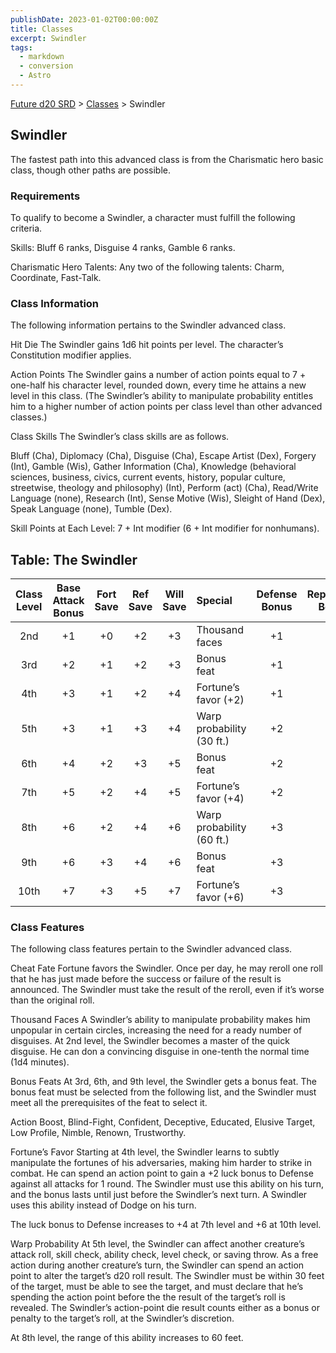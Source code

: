 ```yaml
---
publishDate: 2023-01-02T00:00:00Z
title: Classes
excerpt: Swindler
tags:
  - markdown
  - conversion
  - Astro
---
```






[Future d20 SRD](/#futureD20) > [Classes](future-d20-srd-classes-index) > Swindler




## Swindler


The fastest path into this advanced class is from the Charismatic hero basic class, though other paths are possible.


### Requirements


To qualify to become a Swindler, a character must fulfill the following criteria.


Skills: Bluff 6 ranks, Disguise 4 ranks, Gamble 6 ranks.


Charismatic Hero Talents: Any two of the following talents: Charm, Coordinate, Fast-Talk.


### Class Information


The following information pertains to the Swindler advanced class.


Hit Die
The Swindler gains 1d6 hit points per level. The character’s Constitution modifier applies.


Action Points
The Swindler gains a number of action points equal to 7 + one-half his character level, rounded down, every time he
attains a new level in this class. (The Swindler’s ability to manipulate probability entitles him to a higher number of action points per class level than other advanced classes.)


Class Skills
The Swindler’s class skills are as follows.


Bluff (Cha), Diplomacy (Cha), Disguise (Cha), Escape Artist (Dex), Forgery (Int), Gamble (Wis), Gather Information (Cha), Knowledge (behavioral sciences, business, civics, current events, history, popular culture, streetwise, theology and philosophy) (Int), Perform (act) (Cha), Read/Write Language (none), Research (Int), Sense Motive (Wis), Sleight of Hand (Dex), Speak Language (none), Tumble (Dex).


Skill Points at Each Level: 7 + Int modifier (6 + Int modifier for nonhumans).


## Table: The Swindler 

| Class Level | Base Attack Bonus | Fort Save | Ref Save | Will Save | Special                                | Defense Bonus | Reputation Bonus |
| :---------: | :---------------: | :-------: | :------: | :-------: | :------------------------------------- | :-----------: | :---------------: |
| 2nd | +1 | +0 | +2 | +3 | Thousand faces | +1 | +0 |
| 3rd | +2 | +1 | +2 | +3 | Bonus feat | +1 | +1 |
| 4th | +3 | +1 | +2 | +4 | Fortune’s favor (+2) | +1 | +1 |
| 5th | +3 | +1 | +3 | +4 | Warp probability (30 ft.) | +2 | +1 |
| 6th | +4 | +2 | +3 | +5 | Bonus feat | +2 | +2 |
| 7th | +5 | +2 | +4 | +5 | Fortune’s favor (+4) | +2 | +2 |
| 8th | +6 | +2 | +4 | +6 | Warp probability (60 ft.) | +3 | +2 |
| 9th | +6 | +3 | +4 | +6 | Bonus feat | +3 | +3 |
| 10th | +7 | +3 | +5 | +7 | Fortune’s favor (+6) | +3 | +3 |



### Class Features


The following class features pertain to the Swindler advanced class.


Cheat Fate
Fortune favors the Swindler. Once per day, he may reroll one roll that he has just made before the success or failure of the result is announced. The Swindler must take the result of the reroll, even if it’s worse than the original roll.


Thousand Faces
A Swindler’s ability to manipulate probability makes him unpopular in certain circles, increasing the need for a ready number of disguises. At 2nd level, the Swindler becomes a master of the quick disguise. He can don a convincing disguise in one-tenth the normal time (1d4 minutes).


Bonus Feats
At 3rd, 6th, and 9th level, the Swindler gets a bonus feat. The bonus feat must be selected from the following list, and the Swindler must meet all the prerequisites of the feat to select it.


Action Boost, Blind-Fight, Confident, Deceptive, Educated, Elusive Target, Low Profile, Nimble, Renown, Trustworthy.


Fortune’s Favor
Starting at 4th level, the Swindler learns to subtly manipulate the fortunes of his adversaries, making him harder to strike in combat. He can spend an action point to gain a +2 luck bonus to Defense against all attacks for 1 round. The Swindler must use this ability on his turn, and the bonus lasts until just before the Swindler’s next turn. A Swindler
uses this ability instead of Dodge on his turn.


The luck bonus to Defense increases to +4 at 7th level and +6 at 10th level.


Warp Probability
At 5th level, the Swindler can affect another creature’s attack roll, skill check, ability check, level check, or saving throw. As a free action during another creature’s turn, the Swindler can spend an action point to alter the target’s d20 roll result. The Swindler must be within 30 feet of the target, must be able to see the target, and must declare that he’s spending the action point before the the result of the target’s roll is revealed. The Swindler’s action-point die result counts either as a bonus or penalty to the target’s roll, at the Swindler’s discretion.


At 8th level, the range of this ability increases to 60 feet.




